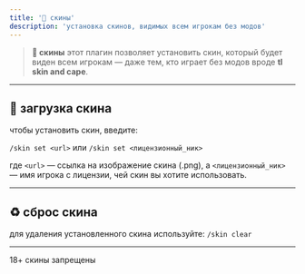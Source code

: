 ```yaml
---
title: '👥 скины'
description: 'установка скинов, видимых всем игрокам без модов'
---
```


> **👥 скины**
> этот плагин позволяет установить скин, который будет виден всем игрокам — даже тем, кто играет без модов вроде **tl skin and cape**.

---

## 🎨 загрузка скина

чтобы установить скин, введите:

`/skin set <url>`
или
`/skin set <лицензионный_ник>`

где `<url>` — ссылка на изображение скина (.png),
а `<лицензионный_ник>` — имя игрока с лицензии, чей скин вы хотите использовать.

---

## ♻️ сброс скина

для удаления установленного скина используйте:
`/skin clear`

---

<Note>
18+ скины запрещены
</Note>
